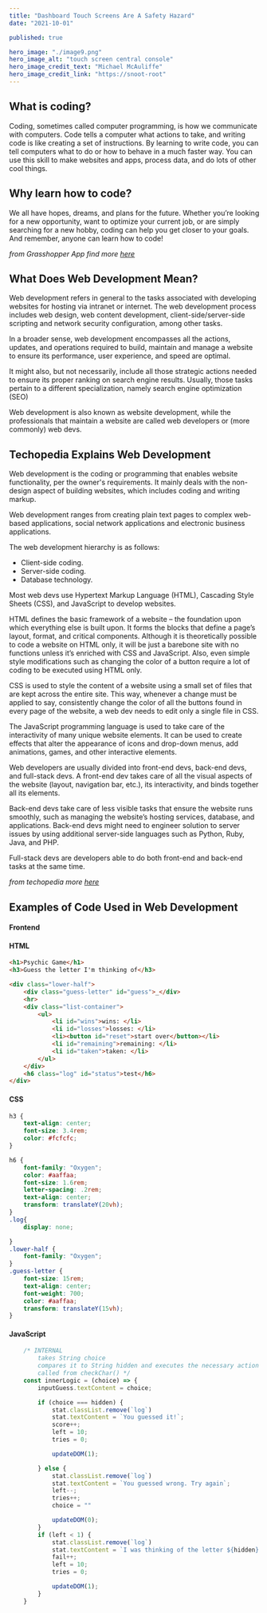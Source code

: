 ```yaml
---
title: "Dashboard Touch Screens Are A Safety Hazard"
date: "2021-10-01"

published: true

hero_image: "./image9.png"
hero_image_alt: "touch screen central console"
hero_image_credit_text: "Michael McAuliffe"
hero_image_credit_link: "https://snoot-root"
---
```





## What is coding? 

Coding, sometimes called computer programming, is how we
communicate with computers. Code tells a computer what actions to take, and
writing code is like creating a set of instructions. By learning to write code,
you can tell computers what to do or how to behave in a much faster way. You
can use this skill to make websites and apps, process data, and do lots of
other cool things.


## Why learn how to code? 

We all have hopes, dreams, and plans for the future.
Whether you’re looking for a new opportunity, want to optimize your current
job, or are simply searching for a new hobby, coding can help you get closer to
your goals. And remember, anyone can learn how to code!

*from Grasshopper App*
*find more [here](https://grasshopper.app/why-coding/)*


## What Does Web Development Mean?

Web development refers in general to the tasks associated with developing
websites for hosting via intranet or internet. The web development process
includes web design, web content development, client-side/server-side scripting
and network security configuration, among other tasks.

In a broader sense, web development encompasses all the actions, updates, and
operations required to build, maintain and manage a website to ensure its
performance, user experience, and speed are optimal.

It might also, but not necessarily, include all those strategic actions needed
to ensure its proper ranking on search engine results. Usually, those tasks
pertain to a different specialization, namely search engine optimization (SEO)

Web development is also known as website development, while the professionals
that maintain a website are called web developers or (more commonly) web devs.

## Techopedia Explains Web Development

Web development is the coding or programming that enables website
functionality, per the owner's requirements. It mainly deals with the
non-design aspect of building websites, which includes coding and writing
markup.

Web development ranges from creating plain text pages to complex web-based
applications, social network applications and electronic business applications.

The web development hierarchy is as follows:

* Client-side coding.
* Server-side coding.
* Database technology.

Most web devs use Hypertext Markup Language (HTML), Cascading Style Sheets
(CSS), and JavaScript to develop websites.

HTML defines the basic framework of a website – the foundation upon which
everything else is built upon. It forms the blocks that define a page’s layout,
format, and critical components. Although it is theoretically possible to code
a website on HTML only, it will be just a barebone site with no functions
unless it’s enriched with CSS and JavaScript. Also, even simple style
modifications such as changing the color of a button require a lot of coding to
be executed using HTML only.

CSS is used to style the content of a website using a small set of files that
are kept across the entire site. This way, whenever a change must be applied to
say, consistently change the color of all the buttons found in every page of
the website, a web dev needs to edit only a single file in CSS.

The JavaScript programming language is used to take care of the interactivity
of many unique website elements. It can be used to create effects that alter
the appearance of icons and drop-down menus, add animations, games, and other
interactive elements.

Web developers are usually divided into front-end devs, back-end devs, and
full-stack devs. A front-end dev takes care of all the visual aspects of the
website (layout, navigation bar, etc.), its interactivity, and binds together
all its elements.

Back-end devs take care of less visible tasks that ensure the website runs
smoothly, such as managing the website’s hosting services, database, and
applications. Back-end devs might need to engineer solution to server issues by
using additional server-side languages such as Python, Ruby, Java, and PHP.

Full-stack devs are developers able to do both front-end and back-end tasks at
the same time.

*from techopedia*
*more [here](https://www.techopedia.com/definition/23889/web-development)*




<BrokenLine thickness={5} /> 

## Examples of Code Used in Web Development

#### __Frontend__

#### HTML
```html
<h1>Psychic Game</h1>
<h3>Guess the letter I'm thinking of</h3>

<div class="lower-half">
    <div class="guess-letter" id="guess">_</div>
    <hr>
    <div class="list-container">
        <ul>
            <li id="wins">wins: </li>
            <li id="losses">losses: </li>
            <li><button id="reset">start over</button></li>
            <li id="remaining">remaining: </li>
            <li id="taken">taken: </li>
        </ul>
    </div>
    <h6 class="log" id="status">test</h6>
</div>
```

<BrokenLine thickness={3} /> 

#### CSS
```css
h3 {
    text-align: center;
    font-size: 3.4rem;
    color: #fcfcfc;
}

h6 {
    font-family: "Oxygen";
    color: #aaffaa;
    font-size: 1.6rem;
    letter-spacing: .2rem;
    text-align: center;
    transform: translateY(20vh);
}
.log{
    display: none;

}
.lower-half {
    font-family: "Oxygen";
}
.guess-letter {
    font-size: 15rem;
    text-align: center;
    font-weight: 700;
    color: #aaffaa;
    transform: translateY(15vh);
}
```

<BrokenLine thickness={3} /> 

#### JavaScript
```javascript
    /* INTERNAL
        takes String choice 
        compares it to String hidden and executes the necessary action
        called from checkChar() */
    const innerLogic = (choice) => {
        inputGuess.textContent = choice;

        if (choice === hidden) {
            stat.classList.remove(`log`)
            stat.textContent = `You guessed it!`;
            score++;
            left = 10;
            tries = 0;

            updateDOM(1);

        } else {
            stat.classList.remove(`log`)
            stat.textContent = `You guessed wrong. Try again`;
            left--;
            tries++;
            choice = ""

            updateDOM(0);
        }
        if (left < 1) {
            stat.classList.remove(`log`)
            stat.textContent = `I was thinking of the letter ${hidden}. I'm thinking of another letter now.`;
            fail++;
            left = 10;
            tries = 0;

            updateDOM(1);
        }
    }
```
